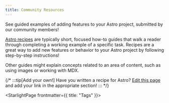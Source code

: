 ```yaml
---
title: Community Resources
---
```



See guided examples of adding features to your Astro project, submitted by our community members!

[Astro recipes](https://docs.astro.build/en/recipes/) are typically short, focused how-to guides that walk a reader through completing a working example of a specific task. Recipes are a great way to add new features or behavior to your Astro project by following step-by-step instructions!

Other guides might explain concepts related to an area of content, such as using images or working with MDX.

{/* :::tip[Add your own!]
Have you written a recipe for Astro? [Edit this page](https://github.com/withastro/docs/edit/main/src/content/docs/en/community-resources/content.mdx) and add your link in the appropriate section!
::: */}


<StarlightPage frontmatter={{ title: "Tags" }}>
  <AstroTags />
</StarlightPage>
